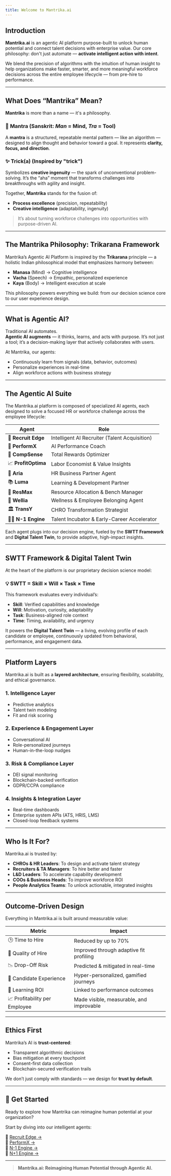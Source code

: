 ```yaml
---
title: Welcome to Mantrika.ai 
---
```


## Introduction

**Mantrika.ai** is an agentic AI platform purpose-built to unlock human potential and connect talent decisions with enterprise value. Our core philosophy: don't just automate — **activate intelligent action with intent**.

We blend the precision of algorithms with the intuition of human insight to help organizations make faster, smarter, and more meaningful workforce decisions across the entire employee lifecycle — from pre-hire to performance.

---

## What Does “Mantrika” Mean?

**Mantrika** is more than a name — it's a philosophy.

### 🧠 **Mantra** (Sanskrit: *Man* = Mind, *Tra* = Tool)  
A **mantra** is a structured, repeatable mental pattern — like an algorithm — designed to align thought and behavior toward a goal. It represents **clarity, focus, and direction**.

### ✨ **Trick(a)** (Inspired by "trick")  
Symbolizes **creative ingenuity** — the spark of unconventional problem-solving. It’s the “aha” moment that transforms challenges into breakthroughs with agility and insight.

Together, **Mantrika** stands for the fusion of:
- **Process excellence** (precision, repeatability)
- **Creative intelligence** (adaptability, ingenuity)

> It’s about turning workforce challenges into opportunities with purpose-driven AI.

---

## The Mantrika Philosophy: Trikarana Framework

Mantrika’s Agentic AI Platform is inspired by the **Trikarana** principle — a holistic Indian philosophical model that emphasizes harmony between:

- **Manasa** (Mind) → Cognitive intelligence  
- **Vacha** (Speech) → Empathic, personalized experience  
- **Kaya** (Body) → Intelligent execution at scale  

This philosophy powers everything we build: from our decision science core to our user experience design.

---

## What is Agentic AI?

Traditional AI automates.  
**Agentic AI** **augments** — it thinks, learns, and acts with purpose. It’s not just a tool; it’s a decision-making layer that actively collaborates with users.

At Mantrika, our agents:
- Continuously learn from signals (data, behavior, outcomes)
- Personalize experiences in real-time
- Align workforce actions with business strategy

---

## The Agentic AI Suite

The Mantrika.ai platform is composed of specialized AI agents, each designed to solve a focused HR or workforce challenge across the employee lifecycle:

| Agent | Role |
|-------|------|
| 🔎 **Recruit Edge** | Intelligent AI Recruiter (Talent Acquisition) |
| 🧠 **PerformX** | AI Performance Coach |
| 💸 **CompSense** | Total Rewards Optimizer |
| 📈 **ProfitOptima** | Labor Economist & Value Insights |
| 🤝 **Aria** | HR Business Partner Agent |
| 📚 **Luma** | Learning & Development Partner |
| 🧍 **ResMax** | Resource Allocation & Bench Manager |
| 🧘 **Wellia** | Wellness & Employee Belonging Agent |
| 🏛️ **TransY** | CHRO Transformation Strategist |
| 👩‍🎓 **N-1 Engine** | Talent Incubator & Early-Career Accelerator |

Each agent plugs into our decision engine, fueled by the **SWTT Framework** and **Digital Talent Twin**, to provide adaptive, high-impact insights.

---

## SWTT Framework & Digital Talent Twin

At the heart of the platform is our proprietary decision science model:

### 💡 **SWTT = Skill × Will × Task × Time**

This framework evaluates every individual’s:
- **Skill**: Verified capabilities and knowledge
- **Will**: Motivation, curiosity, adaptability
- **Task**: Business-aligned role context
- **Time**: Timing, availability, and urgency

It powers the **Digital Talent Twin** — a living, evolving profile of each candidate or employee, continuously updated from behavioral, performance, and engagement data.

---

## Platform Layers

Mantrika.ai is built as a **layered architecture**, ensuring flexibility, scalability, and ethical governance.

### 1. **Intelligence Layer**
- Predictive analytics
- Talent twin modeling
- Fit and risk scoring

### 2. **Experience & Engagement Layer**
- Conversational AI
- Role-personalized journeys
- Human-in-the-loop nudges

### 3. **Risk & Compliance Layer**
- DEI signal monitoring
- Blockchain-backed verification
- GDPR/CCPA compliance

### 4. **Insights & Integration Layer**
- Real-time dashboards
- Enterprise system APIs (ATS, HRIS, LMS)
- Closed-loop feedback systems

---

## Who Is It For?

Mantrika.ai is trusted by:
- **CHROs & HR Leaders**: To design and activate talent strategy
- **Recruiters & TA Managers**: To hire better and faster
- **L&D Leaders**: To accelerate capability development
- **COOs & Business Heads**: To improve workforce ROI
- **People Analytics Teams**: To unlock actionable, integrated insights

---

## Outcome-Driven Design

Everything in Mantrika.ai is built around measurable value:

| Metric | Impact |
|--------|--------|
| 🕒 Time to Hire | Reduced by up to 70% |
| 🎯 Quality of Hire | Improved through adaptive fit profiling |
| 📉 Drop-Off Risk | Predicted & mitigated in real-time |
| 💬 Candidate Experience | Hyper-personalized, gamified journeys |
| 🧠 Learning ROI | Linked to performance outcomes |
| 📈 Profitability per Employee | Made visible, measurable, and improvable |

---

## Ethics First

Mantrika’s AI is **trust-centered**:
- Transparent algorithmic decisions
- Bias mitigation at every touchpoint
- Consent-first data collection
- Blockchain-secured verification trails

We don’t just comply with standards — we design for **trust by default**.

---

## 🌱 Get Started

Ready to explore how Mantrika can reimagine human potential at your organization?

Start by diving into our intelligent agents:

📍 [Recruit Edge →](/RecruitEdge/agent_overview)  
📍 [PerformX →](/performx/overview)  
📍 [N-1 Engine →](/n1-engine/overview)  
📍 [N+1 Engine →](/n2-engine/overview)

---

> **Mantrika.ai: Reimagining Human Potential through Agentic AI.**

